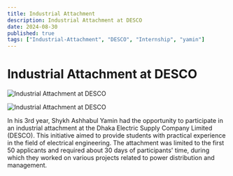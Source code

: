 ```yaml
---
title: Industrial Attachment
description: Industrial Attachment at DESCO
date: 2024-08-30
published: true
tags: ["Industrial-Attachment", "DESCO", "Internship", "yamin"]
---
```


# Industrial Attachment at DESCO

<Image
   src="/unnamed (13).jpg"
   alt="Industrial Attachment at DESCO"
   width={800}
   height={600}
   layout="responsive"
/>

<Image
   src="/unnamed (19).jpg"
   alt="Industrial Attachment at DESCO"
   width={800}
   height={600}
   layout="responsive"
/>

In his 3rd year, Shykh Ashhabul Yamin had the opportunity to participate in an industrial attachment at the Dhaka Electric Supply Company Limited (DESCO). This initiative aimed to provide students with practical experience in the field of electrical engineering. The attachment was limited to the first 50 applicants and required about 30 days of participants' time, during which they worked on various projects related to power distribution and management.